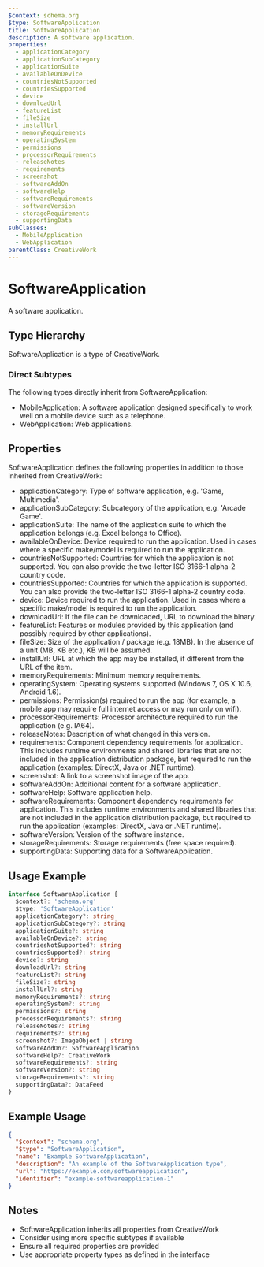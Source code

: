 ```yaml
---
$context: schema.org
$type: SoftwareApplication
title: SoftwareApplication
description: A software application.
properties:
  - applicationCategory
  - applicationSubCategory
  - applicationSuite
  - availableOnDevice
  - countriesNotSupported
  - countriesSupported
  - device
  - downloadUrl
  - featureList
  - fileSize
  - installUrl
  - memoryRequirements
  - operatingSystem
  - permissions
  - processorRequirements
  - releaseNotes
  - requirements
  - screenshot
  - softwareAddOn
  - softwareHelp
  - softwareRequirements
  - softwareVersion
  - storageRequirements
  - supportingData
subClasses:
  - MobileApplication
  - WebApplication
parentClass: CreativeWork
---
```


# SoftwareApplication

A software application.

## Type Hierarchy

SoftwareApplication is a type of CreativeWork.

### Direct Subtypes

The following types directly inherit from SoftwareApplication:

- MobileApplication: A software application designed specifically to work well on a mobile device such as a telephone.
- WebApplication: Web applications.

## Properties

SoftwareApplication defines the following properties in addition to those inherited from CreativeWork:

- applicationCategory: Type of software application, e.g. 'Game, Multimedia'.
- applicationSubCategory: Subcategory of the application, e.g. 'Arcade Game'.
- applicationSuite: The name of the application suite to which the application belongs (e.g. Excel belongs to Office).
- availableOnDevice: Device required to run the application. Used in cases where a specific make/model is required to run the application.
- countriesNotSupported: Countries for which the application is not supported. You can also provide the two-letter ISO 3166-1 alpha-2 country code.
- countriesSupported: Countries for which the application is supported. You can also provide the two-letter ISO 3166-1 alpha-2 country code.
- device: Device required to run the application. Used in cases where a specific make/model is required to run the application.
- downloadUrl: If the file can be downloaded, URL to download the binary.
- featureList: Features or modules provided by this application (and possibly required by other applications).
- fileSize: Size of the application / package (e.g. 18MB). In the absence of a unit (MB, KB etc.), KB will be assumed.
- installUrl: URL at which the app may be installed, if different from the URL of the item.
- memoryRequirements: Minimum memory requirements.
- operatingSystem: Operating systems supported (Windows 7, OS X 10.6, Android 1.6).
- permissions: Permission(s) required to run the app (for example, a mobile app may require full internet access or may run only on wifi).
- processorRequirements: Processor architecture required to run the application (e.g. IA64).
- releaseNotes: Description of what changed in this version.
- requirements: Component dependency requirements for application. This includes runtime environments and shared libraries that are not included in the application distribution package, but required to run the application (examples: DirectX, Java or .NET runtime).
- screenshot: A link to a screenshot image of the app.
- softwareAddOn: Additional content for a software application.
- softwareHelp: Software application help.
- softwareRequirements: Component dependency requirements for application. This includes runtime environments and shared libraries that are not included in the application distribution package, but required to run the application (examples: DirectX, Java or .NET runtime).
- softwareVersion: Version of the software instance.
- storageRequirements: Storage requirements (free space required).
- supportingData: Supporting data for a SoftwareApplication.

## Usage Example

```typescript
interface SoftwareApplication {
  $context?: 'schema.org'
  $type: 'SoftwareApplication'
  applicationCategory?: string
  applicationSubCategory?: string
  applicationSuite?: string
  availableOnDevice?: string
  countriesNotSupported?: string
  countriesSupported?: string
  device?: string
  downloadUrl?: string
  featureList?: string
  fileSize?: string
  installUrl?: string
  memoryRequirements?: string
  operatingSystem?: string
  permissions?: string
  processorRequirements?: string
  releaseNotes?: string
  requirements?: string
  screenshot?: ImageObject | string
  softwareAddOn?: SoftwareApplication
  softwareHelp?: CreativeWork
  softwareRequirements?: string
  softwareVersion?: string
  storageRequirements?: string
  supportingData?: DataFeed
}
```

## Example Usage

```json
{
  "$context": "schema.org",
  "$type": "SoftwareApplication",
  "name": "Example SoftwareApplication",
  "description": "An example of the SoftwareApplication type",
  "url": "https://example.com/softwareapplication",
  "identifier": "example-softwareapplication-1"
}
```

## Notes

- SoftwareApplication inherits all properties from CreativeWork
- Consider using more specific subtypes if available
- Ensure all required properties are provided
- Use appropriate property types as defined in the interface
